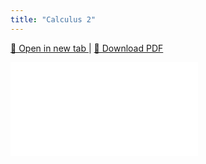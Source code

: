 ```yaml
---
title: "Calculus 2"
---
```


<p>
  <a href="pdf/Calc2.pdf" target="_blank" rel="noopener noreferrer">
    📖 Open in new tab
  </a> |
  <a href="pdf/Calc2.pdf" download>
    📄 Download PDF
  </a>
</p>

<div class="responsive-pdf">
  <iframe src="pdf/Calc2.pdf" frameborder="0"></iframe>
</div>
